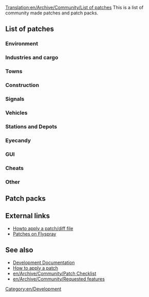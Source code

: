 [[Translation:en/Archive/Community/List of patches]]
This is a list of community made patches and patch packs.

==List of patches==

===Environment===
{{en/Archive/Community/Lop header}}
{{en/Archive/Community/Lop|Example|r00000|00000|notes}}
{{en/Archive/Community/Lop footer}}

===Industries and cargo===
===Towns===
===Construction===
===Signals===
===Vehicles===
===Stations and Depots===
===Eyecandy===
===GUI===
===Cheats===
===Other===
{{en/Archive/Community/Lop header}}
{{en/Archive/Community/Lop|Infrastructure Sharing|r18667|42254|current Version 2.1.1 (30th December 2009)}}
{{en/Archive/Community/Lop footer}}

==Patch packs==
{{en/Archive/Community/Lop pack header}}
{{en/Archive/Community/Lop pack|Hard Game patch pack|r22110|49359|Cargo Distribution<br />Improved Breakdowns<br />Bigos set makes game harder<br />
Higher prices for construction near major cities<br />infrastructure_maintenance<br />
Bigos Improved Building Costs Patch<br />Bigos Additional Tax Patch v0.2<br />
Bigos Vehicle Repair Cost<br />More town growth and cargo generation tweaks <br />
Departure Boards<br />Programmable Waypoints with penalties<br />
Setting the length of the day<br />
Loans depends on company's history and value<br />
Lease transport <br />
Auto refit when build <br />
More conditional orders <br />
(leave-orders)<br />
(industry-stationnames)<br />
Colour rating in town label<br />
(townrating-indicator )<br />
Stucked trains on minimap<br />
Watch company last action<br />
Russian town names<br />
Trains whistle when bridge and tunnels approaching<br />
Copy / Paste infrastructure<br />
Transparent tunnels<br />
Group Info<br />
Vehicle Groups based on common properties of vehicles.<br />
Automatic scheduling<br />
Airport upgrade<br />
(airport-close cirdan)<br />
(cmd-train-console )<br />
Minimap Screenshot adds a console command `minimap`<br />
Trip History <br />
Shows station cover by CTRL+click on it<br />
Add console command restart_ai <ID><br />
Save window position<br />
The maximum length of transport in 250 characters<br />
Daily autosave<br />
Very large maps<br />
Invoke daily, monthly and yearly scripts<br />
Low-level optimizations, especially for linux/gcc configuration<br />
Extra Zoom for 32bpp<br />}}
{{en/Archive/Community/Lop pack|Example patch pack|r123456, 1.2.3|123456|
Example patch 1<br />
Example patch 2
}}
{{en/Archive/Community/Lop pack footer}}

==External links==
* [http://www.tt-forums.net/viewtopic.php?f=33&t=21678 Howto apply a patch/diff file]
* [http://bugs.openttd.org/index.php?type&#91;&#93;=4 Patches on Flyspray]

==See also==
* [[en/Development/Main Page#patches|Development Documentation]]
* [[en/Development/FAQ development#how-to-apply-a-patch|How to apply a patch]]
* [[en/Archive/Community/Patch Checklist]]
* [[en/Archive/Community/Requested features]]


[[Category:en/Development]]